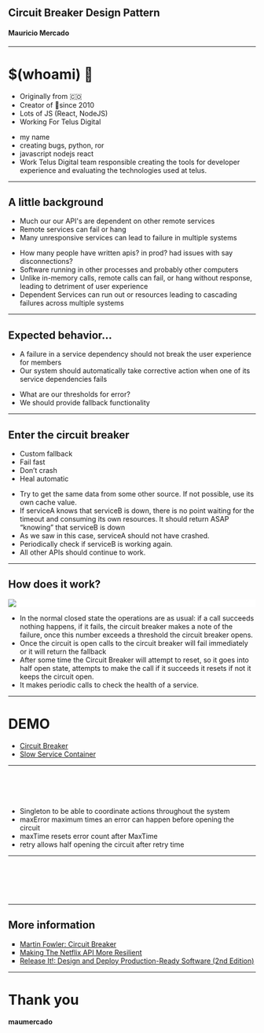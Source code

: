 

## Circuit Breaker Design Pattern
#### Mauricio Mercado

---

# $(whoami) 👋

<div>
  <ul>
    <Appear>
      <li>Originally from 🇨🇴 </li>
      <li>Creator of 🐞since 2010</li>
      <li>Lots of JS (React, NodeJS)</li>
      <li>Working For Telus Digital</li>
    </Appear>
  </ul>
  <Notes>
    <ul>
      <li>my name</li>
      <li>creating bugs, python, ror</li>
      <li>javascript nodejs react</li>
      <li>
        Work Telus Digital team responsible creating the tools for
        developer experience and evaluating the technologies used at telus.
      </li>
    </ul>
  </Notes>
</div>

---

## A little background

<ListLayout>
  <ul>
    <Appear>
      <li>Much our our API's are dependent on other remote services</li>
      <li>Remote services can fail or hang</li>
      <li>Many unresponsive services can lead to failure in multiple systems</li>
    </Appear>
  </ul>
  <ul>
    <Notes>
      <li>How many people have written apis? in prod? had issues with say disconnections?</li>
      <li>Software running in other processes and probably other computers</li>
      <li>
        Unlike in-memory calls, remote calls can fail, or hang without response,
        leading to detriment of user experience
      </li>
      <li>
        Dependent Services can run out or resources leading to cascading failures
        across multiple systems
      </li>
    </Notes>
  </ul>
</ListLayout>

---

## Expected behavior...

<ListLayout>
  <ul>
    <Appear>
      <li>A failure in a service dependency should not break the user experience for members</li>
      <li>Our system should automatically take corrective action when one of its service dependencies fails</li>
    </Appear>
  </ul>
  <ul>
    <Notes>
      <li>What are our thresholds for error?</li>
      <li>We should provide fallback functionality</li>
    </Notes>
  </ul>
</ListLayout>

---

## Enter the circuit breaker

<ListLayout>
  <ul>
    <Appear>
      <li>Custom fallback</li>
      <li>Fail fast</li>
      <li>Don’t crash</li>
      <li>Heal automatic</li>
    </Appear>
  </ul>
  <ul>
    <Notes>
      <li>
        Try to get the same data from some other source. If not possible, use its own cache value.
      </li>
      <li>
        If serviceA knows that serviceB is down, there is no point waiting for
        the timeout and consuming its own resources. It should return ASAP “knowing” that serviceB is down
      </li>
      <li>As we saw in this case, serviceA should not have crashed.</li>
      <li>Periodically check if serviceB is working again.</li>
      <li>All other APIs should continue to work.</li>
    </Notes>
  </ul>
</ListLayout>

---

## How does it work?

<div>
  <div style="background: white">
    <img src={CircuitBreakerImg} />
  </div>
  <ul>
    <Notes>
      <li>
        In the normal closed state the operations are as usual:
        if a call succeeds nothing happens, if it fails, the circuit
        breaker makes a note of the failure, once this number exceeds a threshold
        the circuit breaker opens.
      </li>
      <li>
        Once the circuit is open calls to the circuit breaker will fail immediately or
        it will return the fallback
      </li>
      <li>
        After some time the Circuit Breaker will attempt to reset, so it goes into half
        open state, attempts to make the call if it succeeds it resets if not it keeps the
        circuit open.
      </li>
      <li>It makes periodic calls to check the health of a service.</li>
    </Notes>
  </ul>
</div>

---

# DEMO

<ListLayout>
  <ul>
    <li>
      <a href="https://codesandbox.io/s/interesting-hugle-sn77c">
        Circuit Breaker
      </a>
    </li>
    <li>
      <a href="https://codesandbox.io/s/stupefied-meitner-llow7">
        Slow Service Container
      </a>
    </li>
  </ul>
</ListLayout>

---

<div>
<CodeSurfer>

  ```js title="Circuit Breaker" file=./code/CircuitBreaker.js
  ```

  ```js 2 1:9 title="Circuit Breaker" subtitle="Singleton" file=./code/CircuitBreaker.js
  ```

  ```js 3 35:37 title="Circuit Breaker" subtitle="Singleton" file=./code/CircuitBreaker.js
  ```

  ```js 4 11:24 title="Circuit Breaker" subtitle="Class Properties" file=./code/CircuitBreaker.js
  ```

  ```js 5 25:33 title="Circuit Breaker" subtitle="Automatic Heal" file=./code/CircuitBreaker.js
  ```

</CodeSurfer>

<ul>
<Notes>
  <li>Singleton to be able to coordinate actions throughout the system</li>
  <li>maxError maximum times an error can happen before opening the circuit</li>
  <li>maxTime resets error count after MaxTime</li>
  <li>retry allows half opening the circuit after retry time</li>
</Notes>
</ul>
</div>

---

<CodeSurfer>

  ```js 1 39:45 title="Circuit Breaker" subtitle="... it starts here!" file=./code/CircuitBreaker.js
  ```

  ```js 2 47:69 title="Circuit Breaker" subtitle="... execute!" file=./code/CircuitBreaker.js
  ```

  ```js 3 53:55 title="Circuit Breaker" subtitle="... timeout enabled?" file=./code/CircuitBreaker.js
  ```

  ```js 4 71:75 title="Circuit Breaker" file=./code/CircuitBreaker.js
  ```

  ```js 5 47:69 title="Circuit Breaker" file=./code/CircuitBreaker.js
  ```

  ```js 6 77:86 title="Circuit Breaker" subtitle="...setting state" file=./code/CircuitBreaker.js
  ```

</CodeSurfer>

---

## More information

 <ul style="list-style-type:square;">
  <li>
    <a href="https://martinfowler.com/bliki/CircuitBreaker.html">
      Martin Fowler: Circuit Breaker
    </a>
  </li>
  <li>
    <a href="https://medium.com/netflix-techblog/making-the-netflix-api-more-resilient-a8ec62159c2d">
      Making The Netflix API More Resilient
    </a>
  </li>
  <li>
    <a href="https://www.amazon.com/Release-Design-Deploy-Production-Ready-Software/dp/1680502395/">
      Release It!: Design and Deploy Production-Ready Software (2nd Edition)
    </a>
  </li>
</ul>


---

# Thank you

#### maumercado <SocialFollow />